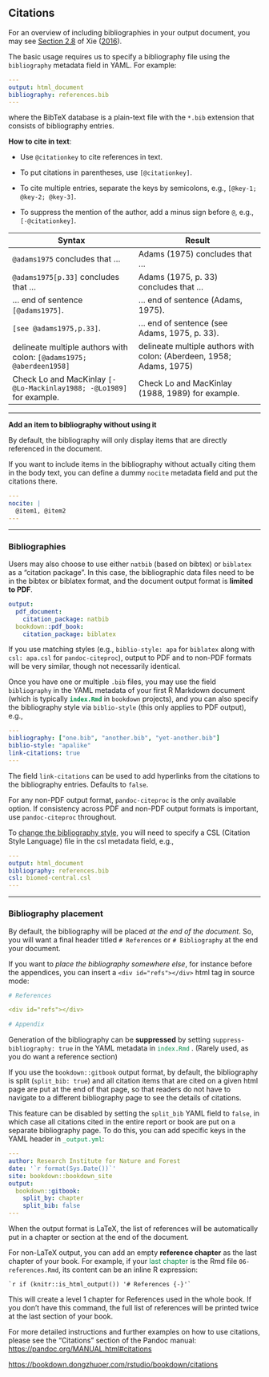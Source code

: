 ## Citations

For an overview of including bibliographies in your output document, you may see [Section 2.8](https://bookdown.org/yihui/bookdown/citations.html) of Xie ([2016](https://bookdown.org/yihui/rmarkdown-cookbook/bibliography.html#ref-bookdown2016)). 

The basic usage requires us to specify a bibliography file using the `bibliography` metadata field in YAML. For example:

```yml
---
output: html_document
bibliography: references.bib  
---
```

where the BibTeX database is a plain-text file with the `*.bib` extension that consists of bibliography entries.

**How to cite in text**:

- Use `@citationkey` to cite references in text.

- To put citations in parentheses, use `[@citationkey]`.

- To cite multiple entries, separate the keys by semicolons, e.g., `[@key-1; @key-2; @key-3]`. 

- To suppress the mention of the author, add a minus sign before `@`, e.g., `[-@citationkey]`.

| Syntax                                                       | Result                                                       |
| ------------------------------------------------------------ | ------------------------------------------------------------ |
| `@adams1975` concludes that …                                | Adams (1975) concludes that …                                |
| `@adams1975[p.33]` concludes that …                          | Adams (1975, p. 33) concludes that …                         |
| … end of sentence `[@adams1975]`.                            | … end of sentence (Adams, 1975).                             |
| `[see @adams1975,p.33]`.                                     | … end of sentence (see Adams, 1975, p. 33).                  |
| delineate multiple authors with colon: `[@adams1975; @aberdeen1958]` | delineate multiple authors with colon: (Aberdeen, 1958; Adams, 1975) |
| Check Lo and MacKinlay `[-@Lo-Mackinlay1988; -@Lo1989]` for example. | Check Lo and MacKinlay (1988, 1989) for example.             |

--------------------------------------------------------------------------------

**Add an item to bibliography without using it**

By default, the bibliography will only display items that are directly referenced in the document. 

If you want to include items in the bibliography without actually citing them in the body text, you can define a dummy `nocite` metadata field and put the citations there.

```yml
---
nocite: |
  @item1, @item2
---
```

--------------------------------------------------------------------------------

### Bibliographies


Users may also choose to use either `natbib` (based on bibtex) or `biblatex` as a "citation package". 
In this case, the bibliographic data files need to be in the bibtex or biblatex format, and the document output format is **limited to PDF**. 

````yml
output:
  pdf_document:
    citation_package: natbib
  bookdown::pdf_book:
    citation_package: biblatex
````

If you use matching styles (e.g., `biblio-style: apa` for `biblatex` along with `csl: apa.csl` for `pandoc-citeproc`), output to PDF and to non-PDF formats will be very similar, though not necessarily identical.

Once you have one or multiple `.bib` files, you may use the field `bibliography` in the YAML metadata of your first R Markdown document (which is typically <span style='color:#008B45'>**`index.Rmd`**</span> in `bookdown` projects), and you can also specify the bibliography style via `biblio-style` (this only applies to PDF output), e.g.,

````yml
---
bibliography: ["one.bib", "another.bib", "yet-another.bib"]
biblio-style: "apalike"
link-citations: true
---
````

The field `link-citations` can be used to add hyperlinks from the citations to the bibliography entries. Defaults to `false`.

For any non-PDF output format, `pandoc-citeproc` is the only available option. If consistency across PDF and non-PDF output formats is important, use `pandoc-citeproc` throughout.

To [change the bibliography style](https://bookdown.org/yihui/rmarkdown-cookbook/bibliography.html#changing-citation-style), you will need to specify a CSL (Citation Style Language) file in the csl metadata field, e.g.,

````yml
---
output: html_document
bibliography: references.bib  
csl: biomed-central.csl
---
````

--------------------------------------------------------------------------------

### Bibliography placement

By default, the bibliography will be placed *at the end of the document*. So, you will want a final header titled `# References` or `# Bibliography` at the end your document.

If you want to *place the bibliography somewhere else*, for instance before the appendices, you can insert a `<div id="refs"></div>` html tag in source mode:

````yml
# References

<div id="refs"></div>

# Appendix
````

Generation of the bibliography can be **suppressed** by setting `suppress-bibliography: true` in the YAML metadata in <span style='color:#008B45'>`index.Rmd`</span> . (Rarely used, as you do want a reference section)

If you use the `bookdown::gitbook` output format, by default, the bibliography is split (`split_bib: true`) and all citation items that are cited on a given html page are put at the end of that page, so that readers do not have to navigate to a different bibliography page to see the details of citations. 

This feature can be disabled by setting the `split_bib` YAML field to `false`, in which case all citations cited in the entire report or book are put on a separate bibliography page. To do this, you can add specific keys in the YAML header in <span style='color:#008B45'>`_output.yml`</span>:

````yml
---
author: Research Institute for Nature and Forest
date: '`r format(Sys.Date())`'
site: bookdown::bookdown_site
output:
  bookdown::gitbook:
    split_by: chapter
    split_bib: false
---
````

When the output format is LaTeX, the list of references will be automatically put in a chapter or section at the end of the document. 

For non-LaTeX output, you can add an empty **reference chapter** as the last chapter of your book. For example, if your <span style='color:#008B45'>last chapter</span> is the Rmd file `06-references.Rmd`, its content can be an inline R expression:

```markdownr
`r if (knitr::is_html_output()) '# References {-}'`
```

This will create a level 1 chapter for References used in the whole book. If you don't have this command, the full list of references will be printed twice at the last section of your book.

For more detailed instructions and further examples on how to use citations, please see the “Citations” section of the Pandoc manual: <https://pandoc.org/MANUAL.html#citations>

<https://bookdown.dongzhuoer.com/rstudio/bookdown/citations>



